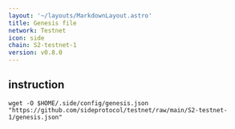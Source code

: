 ```yaml
---
layout: '~/layouts/MarkdownLayout.astro'
title: Genesis file
network: Testnet
icon: side
chain: S2-testnet-1
version: v0.8.0
---
```

## instruction

```
wget -O $HOME/.side/config/genesis.json "https://github.com/sideprotocol/testnet/raw/main/S2-testnet-1/genesis.json"
```
